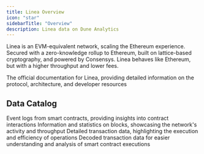 ```yaml
---
title: Linea Overview
icon: "star"
sidebarTitle: "Overview"
description: Linea data on Dune Analytics
---
```


Linea is an EVM-equivalent network, scaling the Ethereum experience. Secured with a zero-knowledge rollup to Ethereum, built on lattice-based cryptography, and powered by Consensys. Linea behaves like Ethereum, but with a higher throughput and lower fees.


<CardGroup cols={1}>
  <Card title="Linea docs" icon="link" href= "https://https://docs.linea.build/">
    The official documentation for Linea, providing detailed information on the protocol, architecture, and developer resources
  </Card>
</CardGroup>

## Data Catalog

<CardGroup cols={2}>
  <Card title="Logs" icon="bolt" href="/data-catalog/evm/linea/raw/logs">
    Event logs from smart contracts, providing insights into contract interactions
  </Card>
  <Card title="Blocks" icon="cubes" href="/data-catalog/evm/linea/raw/blocks">
    Information and statistics on blocks, showcasing the network's activity and throughput
  </Card>
  <Card title="Transactions" icon="message-arrow-up" href="/data-catalog/evm/linea/raw/transactions">
    Detailed transaction data, highlighting the execution and efficiency of operations
  </Card>
  <Card title="Decoded" icon="file" href="/data-catalog/evm/linea/decoded/overview">
    Decoded transaction data for easier understanding and analysis of smart contract executions
  </Card>
</CardGroup>
